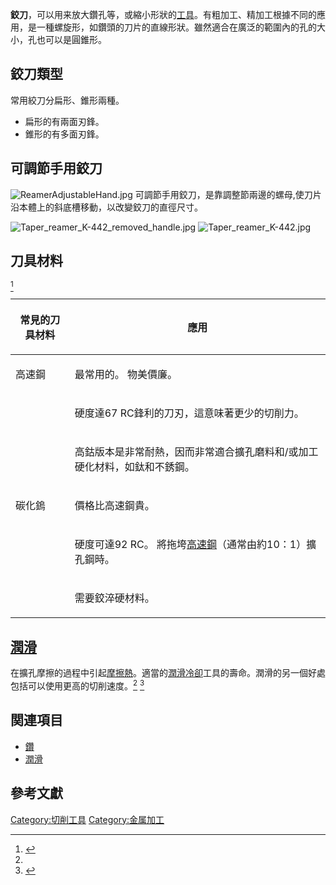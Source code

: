 {{Underlinked|time=2020-07-16T10:20:21+00:00}}
'''鉸刀'''，可以用来放大鑽孔等，或縮小形狀的[[工具|工具]]。有粗加工、精​​加工根據不同的應用，是一種螺旋形，如鑽頭的刀片的直線形狀。雖然適合在廣泛的範圍內的孔的大小，孔也可以是圓錐形。

== 鉸刀類型 ==
常用絞刀分扁形、錐形兩種。

*扁形的有兩面刃鋒。
*錐形的有多面刃鋒。

== 可調節手用鉸刀 ==
[[File:ReamerAdjustableHand.jpg|thumb]]
可調節手用鉸刀，是靠調整節兩邊的螺母,使刀片沿本體上的斜底槽移動，以改變鉸刀的直徑尺寸。

[[File:Taper_reamer_K-442_removed_handle.jpg|thumb]]
[[File:Taper_reamer_K-442.jpg|thumb]]

== 刀具材料 ==
<ref name="todd">{{harvnb|Todd|Allen|Alting|1994|pp=109–115}}</ref>
{| class="wikitable"
|-
! 常見的刀具材料
! 應用
|-
| 高速鋼
| 最常用的。 物美價廉。
|-
|  
| 硬度達67 RC鋒利的刀刃，這意味著更少的切削力。
|-
|  
| 高鈷版本是非常耐熱，因而非常適合擴孔磨料和/或加工硬化材料，如鈦和不銹鋼。
|-
| 碳化鎢
| 價格比高速鋼貴。
|-
|  
| 硬度可達92 RC。 將拖垮[[高速鋼|高速鋼]]（通常由約10：1）擴孔鋼時。
|-
|  
| 需要鉸淬硬材料。
|}

== [[潤滑|潤滑]] ==
在擴孔摩擦的過程中引起[[摩擦熱|摩擦熱]]。適當的[[潤滑|潤滑]][[冷卻|冷卻]]工具的壽命。潤滑的另一個好處包括可以使用更高的切削速度。<ref name="todd"/> <ref>{{cite web|url=http://www.newmantools.com/vor610.htm |title=Adjustable Cold Air Gun and Adjustable Hot Air Gun using a vortex tube and compressed air manufactured by ITW Vortec, vortex tubes, vortex tubes, cooling with compressed air |publisher=Newmantools.com |date= |accessdate=2013-11-17}}</ref>


== 関連項目 ==
{{Commonscat|Reamers}}
* [[鑽|鑽]]
* [[潤滑|潤滑]]

== 參考文獻 ==
{{reflist}}

{{金屬加工|toolopen}}

[[Category:切削工具|Category:切削工具]]
[[Category:金属加工|Category:金属加工]]